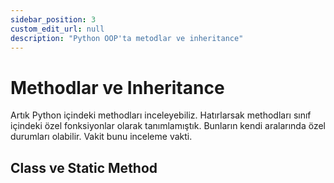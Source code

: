 ```yaml
---
sidebar_position: 3
custom_edit_url: null
description: "Python OOP'ta metodlar ve inheritance"
---
```


# Methodlar ve Inheritance

Artık Python içindeki methodları inceleyebiliz. Hatırlarsak methodları sınıf içindeki özel fonksiyonlar olarak tanımlamıştık. Bunların kendi aralarında özel durumları olabilir. Vakit bunu inceleme vakti.

## Class ve Static Method

 